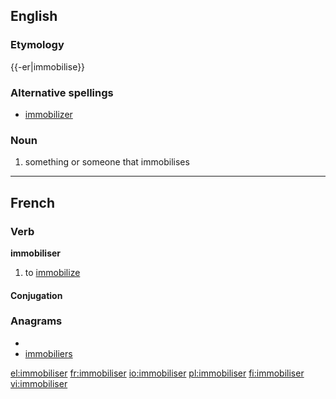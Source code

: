 ==English==

===Etymology===
{{-er|immobilise}}

===Alternative spellings===
* [[immobilizer]]

===Noun===
{{wikipedia}}
{{en-noun}}

# something or someone that immobilises

----

==French==

===Verb===
'''immobiliser'''

# to [[immobilize]]

====Conjugation====
{{fr-conj-er|immobilis|avoir}}

===Anagrams===
* {{alphagram|beiiilmmors}}
* [[immobiliers#French|immobiliers]]

[[el:immobiliser]]
[[fr:immobiliser]]
[[io:immobiliser]]
[[pl:immobiliser]]
[[fi:immobiliser]]
[[vi:immobiliser]]